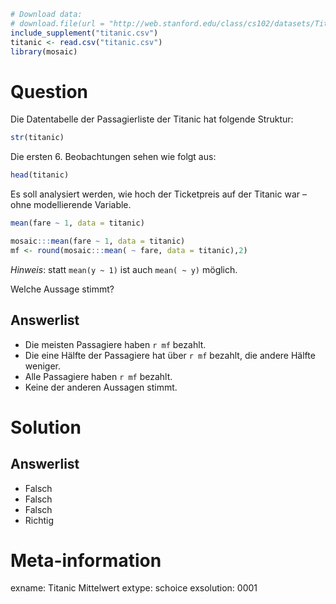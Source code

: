 ```r
# Download data:
# download.file(url = "http://web.stanford.edu/class/cs102/datasets/Titanic.csv", destfile = "titanic.csv" )
include_supplement("titanic.csv")
titanic <- read.csv("titanic.csv")
library(mosaic)
```

Question
========

Die Datentabelle der Passagierliste der Titanic hat folgende Struktur:

```r
str(titanic)
```

Die ersten 6. Beobachtungen sehen wie folgt aus:

```r
head(titanic)
```

Es soll analysiert werden, wie hoch der Ticketpreis auf der Titanic war -- ohne modellierende Variable.

```r
mean(fare ~ 1, data = titanic)
```
```r
mosaic:::mean(fare ~ 1, data = titanic)
mf <- round(mosaic:::mean( ~ fare, data = titanic),2)
```

*Hinweis*: statt `mean(y ~ 1)` ist auch `mean( ~ y)` möglich.

Welche Aussage stimmt?

Answerlist
----------
* Die meisten Passagiere haben `r mf` bezahlt.
* Die eine Hälfte der Passagiere hat über `r mf` bezahlt, die andere Hälfte weniger.
* Alle Passagiere haben `r mf` bezahlt.
* Keine der anderen Aussagen stimmt.


Solution
========

Answerlist
----------
* Falsch
* Falsch
* Falsch
* Richtig

Meta-information
================
exname: Titanic Mittelwert
extype: schoice
exsolution: 0001
